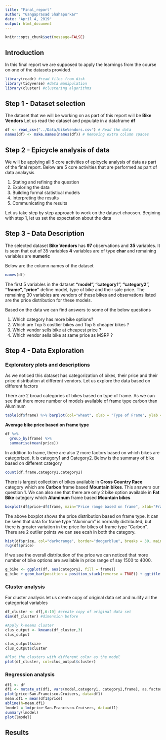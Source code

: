 ```yaml
---
title: "Final_report"
author: "Gangaprasad Shahapurkar"
date: "April 4, 2019"
output: html_document
---
```


```r
knitr::opts_chunk$set(message=FALSE)
```


## Introduction 

In this final report we are supposed to apply the learnings from the course on one of the datasets provided.

```r
library(readr) #read files from disk
library(tidyverse) #data manipulation 
library(cluster) #clustering algorithms

```

## Step 1 - Dataset selection
The dataset that we will be working on as part of this report will be 
**Bike Vendors**
Let us read the dataset and populate in a dataframe **df**

```r
df <- read_csv("../Data/bikeVendors.csv") # Read the data
names(df) <- make.names(names(df)) # Removing extra column spaces
```
## Step 2 - Epicycle analysis of data
We will be applying all 5 core activities of epicycle analysis of data as part of the final report. Below are 5 core activities that are performed as part of data analaysis.

1. Stating and refining the question
2. Exploring the data
3. Building formal statistical models
4. Interpreting the results
5. Communicating the results

Let us take step by step approach to work on the dataset choosen. Begining with step 1, let us set the expectation about the data 

## Step 3 - Data Description 
The selected dataset **Bike Vendors** has **97** observations and **35** variables. It is seen that out of 35 variables **4** variables are of type **char** and remaining variables are **numeric**

Below are the column names of the dataset

```r
names(df)
```

The first 5 variables in the dataset **"model", "category1", "category2", "frame", "price"**  define model, type of bike and their sale price. The remaining 30 variables are vendors of these bikes and observations listed are the price distribution for these models.

Based on the data we can find answers to some of the below questions

1) Which category has more bike options?
2) Which are Top 5 costlier bikes and Top 5 cheaper bikes ?
1) Which vendor sells bike at cheapest price ?
2) Which vendor sells bike at same price as MSRP ?


## Step 4 - Data Exploration
### Exploratory plots and descriptions 
As we noticed this dataset has categorization of bikes, their price and their price distribution at different vendors. Let us explore the data based on different factors

There are 2 broad categories of bikes based on type of frame. As we can see that there more number of models available of frame type carbon than Aluminum

```r
table(df$frame) %>% barplot(col="wheat", xlab = "Type of Frame", ylab = "Number of Bikes")
```

**Average bike price based on frame type**

```r
df %>% 
  group_by(frame) %>% 
  summarise(mean(price))
```

In addition to frame, there are also 2 more factors based on which bikes are categorized. It is category1 and Category2. Below is the summary of bike based on different category 

```r
count(df,frame,category1,category2)
```
There is largest collection of bikes available in **Cross Country Race** category which are **Carbon** frame based **Mountain bikes**. This answers our question 1. We can also see that there are only 2 bike option available in **Fat Bike** category which **Aluminum** frame based **Mountain bikes**  

```r
boxplot(df$price~df$frame, main="Price range based on frame", xlab="Frame type", ylab = "Price", col="blue", border = "orange")

```

The above boxplot shows the price distribution based on frame type. It can be seen that data for frame type "Aluminum" is normally distributed, but there is greater variation in the price for bikes of frame type "Carbon".  There are 2 outlier points we can see ecah in both the category.  


```r
hist(df$price, col="darkorange", border="dodgerblue", breaks = 30, main = "Histogram of Price Distribution", xlab = "Price", ylab = "Count")
rug(df$price)

```

If we see the overall distribution of the price we can noticed that more number of bike options are available in price range of say 1500 to 4000.

```r
g_bike <- ggplot(df, aes(category2, fill = frame))
g_bike + geom_bar(position = position_stack(reverse = TRUE)) + ggtitle("Bikes based on Category2 type") + coord_flip()
```

### Cluster analysis
For cluster analysis let us create copy of original data set and nullify all the categorical variables

```r
df_cluster <- df[,6:10] #create copy of original data set
dim(df_cluster) #dimension before

#Apply k-means cluster
clus_output <- kmeans(df_cluster,3)
clus_output

clus_output$size
clus_output$cluster

#Plot the clusters with different color as the model
plot(df_cluster, col=clus_output$cluster)

```

### Regression analysis
```r
df1 <- df
df1 <- mutate_at(df1, vars(model,category1, category2,frame), as.factor)
plot(price~San.Francisco.Cruisers, data=df1)
mean.df1 = mean(df1$price)
abline(h=mean.df1)
lmodel = lm(price~San.Francisco.Cruisers, data=df1)
summary(lmodel)
plot(lmodel)
```


## Results